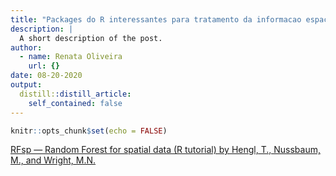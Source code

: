 ---
title: "Packages do R interessantes para tratamento da informacao espacial"
description: |
  A short description of the post.
author:
  - name: Renata Oliveira
    url: {}
date: 08-20-2020
output:
  distill::distill_article:
    self_contained: false
---

```{r setup, include=FALSE}
knitr::opts_chunk$set(echo = FALSE)
```


[RFsp — Random Forest for spatial data (R tutorial) by Hengl, T., Nussbaum, M., and Wright, M.N.](https://github.com/thengl/GeoMLA)

